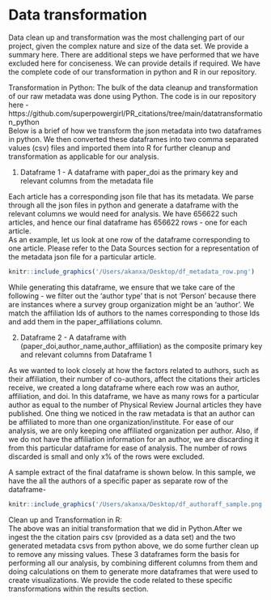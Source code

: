 # Data transformation  

Data clean up and transformation was the most challenging part of our project, given the complex nature and size of the data set. We provide a summary here. There are additional steps we have performed that we have excluded here for conciseness. We can provide details if required. We have the complete code of our transformation in python and R in our repository.  

Transformation in Python: 
The bulk of the data cleanup and transformation of our raw metadata was done using Python. The code is in our repository here - https://github.com/superpowergirl/PR_citations/tree/main/datatransformation_python  
Below is a brief of how we transform the json metadata into two dataframes in python. We then converted these dataframes into two comma separated values (csv) files and imported them into R for further cleanup and transformation as applicable for our analysis.  

1. Dataframe 1 - A dataframe with paper_doi as the primary key and relevant columns from the metadata file  

Each article has a corresponding json file that has its metadata. We parse through all the json files in python and generate a dataframe with the relevant columns we would need for analysis. We have 656622 such articles, and hence our final dataframe has 656622 rows - one for each article.  
As an example, let us look at one row of the dataframe corresponding to one article. Please refer to the Data Sources section for a representation of the metadata json file for a particular article.

```r
knitr::include_graphics('/Users/akanxa/Desktop/df_metadata_row.png')

```  
While generating this dataframe, we ensure that we take care of the following - we filter out the 'author type' that is not 'Person' because there are instances where a survey group organization might be an 'author'. We match the affiliation Ids of authors to the names corresponding to those Ids and add them in the paper_affiliations column.  

2. Dataframe 2 - A dataframe with (paper_doi,author_name,author_affiliation) as the composite primary key and relevant columns from Dataframe 1

As we wanted to look closely at how the factors related to authors, such as their affiliation, their number of co-authors, affect the citations their articles receive, we created a long dataframe where each row was an author, affiliation, and doi. In this dataframe, we have as many rows for a particular author as equal to the number of Physical Review Journal articles they have published. One thing we noticed in the raw metadata is that an author can be affiliated to more than one organization/institute. For ease of our analysis, we are only keeping one affiliated organization per author. Also, if we do not have the affiliation information for an author, we are discarding it from this particular dataframe for ease of analysis.
The number of rows discarded is small and only x% of the rows were excluded.

A sample extract of the final dataframe is shown below. In this sample, we have the all the authors of a specific paper as separate row of the dataframe-
```r
knitr::include_graphics('/Users/akanxa/Desktop/df_authoraff_sample.png')

```  

Clean up and Transformation in R:  
The above was an initial transformation that we did in Python.After we ingest the the citation pairs csv (provided as a data set) and the two generated metadata csvs from python above, we do some further clean up to remove any missing values. These 3 dataframes form the basis for performing all our analysis, by combining different columns from them and doing calculations on them to generate more dataframes that were used to create visualizations. We provide the code related to these specific transformations within the results section.



